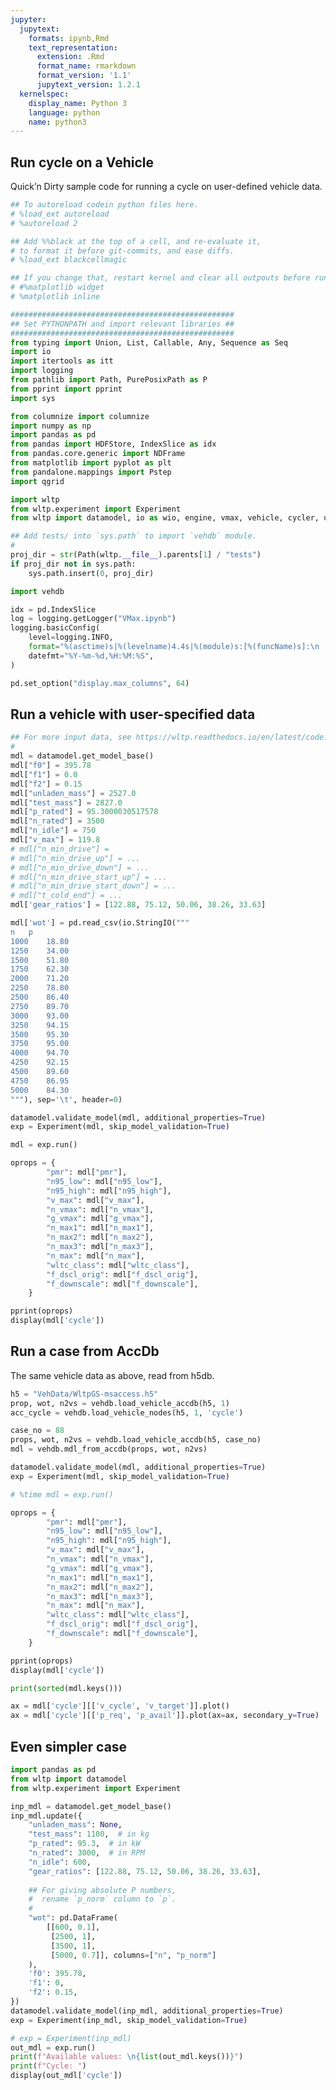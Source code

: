 ```yaml
---
jupyter:
  jupytext:
    formats: ipynb,Rmd
    text_representation:
      extension: .Rmd
      format_name: rmarkdown
      format_version: '1.1'
      jupytext_version: 1.2.1
  kernelspec:
    display_name: Python 3
    language: python
    name: python3
---
```


## Run cycle on a Vehicle
Quick'n Dirty sample code for running a cycle on user-defined vehicle data.

```python
## To autoreload codein python files here.
# %load_ext autoreload
# %autoreload 2

## Add %%black at the top of a cell, and re-evaluate it, 
# to format it before git-commits, and ease diffs.
# %load_ext blackcellmagic
```

```python
## If you change that, restart kernel and clear all outpouts before running it
# #%matplotlib widget
# %matplotlib inline
```

```python
##################################################
## Set PYTHONPATH and import relevant libraries ##
##################################################
from typing import Union, List, Callable, Any, Sequence as Seq
import io
import itertools as itt
import logging
from pathlib import Path, PurePosixPath as P
from pprint import pprint
import sys

from columnize import columnize
import numpy as np
import pandas as pd
from pandas import HDFStore, IndexSlice as idx
from pandas.core.generic import NDFrame
from matplotlib import pyplot as plt
from pandalone.mappings import Pstep
import qgrid

import wltp
from wltp.experiment import Experiment
from wltp import datamodel, io as wio, engine, vmax, vehicle, cycler, utils

## Add tests/ into `sys.path` to import `vehdb` module.
#
proj_dir = str(Path(wltp.__file__).parents[1] / "tests")
if proj_dir not in sys.path:
    sys.path.insert(0, proj_dir)

import vehdb

idx = pd.IndexSlice
log = logging.getLogger("VMax.ipynb")
logging.basicConfig(
    level=logging.INFO,
    format="%(asctime)s|%(levelname)4.4s|%(module)s:[%(funcName)s]:\n  +--> %(message)s",
    datefmt="%Y-%m-%d,%H:%M:%S",
)

pd.set_option("display.max_columns", 64)
```

## Run a vehicle with user-specified data

```python
## For more input data, see https://wltp.readthedocs.io/en/latest/code.html#schema
#
mdl = datamodel.get_model_base()
mdl["f0"] = 395.78
mdl["f1"] = 0.0 
mdl["f2"] = 0.15 
mdl["unladen_mass"] = 2527.0 
mdl["test_mass"] = 2827.0 
mdl["p_rated"] = 95.3000030517578 
mdl["n_rated"] = 3500
mdl["n_idle"] = 750
mdl["v_max"] = 119.8 
# mdl["n_min_drive"] = 
# mdl["n_min_drive_up"] = ...
# mdl["n_min_drive_down"] = ...
# mdl["n_min_drive_start_up"] = ...
# mdl["n_min_drive_start_down"] = ...
# mdl["t_cold_end"] = ...
mdl['gear_ratios'] = [122.88, 75.12, 50.06, 38.26, 33.63]

mdl['wot'] = pd.read_csv(io.StringIO("""
n	p
1000	18.80
1250	34.00
1500	51.80
1750	62.30
2000	71.20
2250	78.80
2500	86.40
2750	89.70
3000	93.00
3250	94.15
3500	95.30
3750	95.00
4000	94.70
4250	92.15
4500	89.60
4750	86.95
5000	84.30
"""), sep='\t', header=0)

datamodel.validate_model(mdl, additional_properties=True)
exp = Experiment(mdl, skip_model_validation=True)

mdl = exp.run()

oprops = {
        "pmr": mdl["pmr"],
        "n95_low": mdl["n95_low"],
        "n95_high": mdl["n95_high"],
        "v_max": mdl["v_max"],
        "n_vmax": mdl["n_vmax"],
        "g_vmax": mdl["g_vmax"],
        "n_max1": mdl["n_max1"],
        "n_max2": mdl["n_max2"],
        "n_max3": mdl["n_max3"],
        "n_max": mdl["n_max"],
        "wltc_class": mdl["wltc_class"],
        "f_dscl_orig": mdl["f_dscl_orig"],
        "f_downscale": mdl["f_downscale"],
    }

pprint(oprops)
display(mdl['cycle'])
```

## Run a case from AccDb
The same vehicle data as above, read from h5db.

```python
h5 = "VehData/WltpGS-msaccess.h5"
prop, wot, n2vs = vehdb.load_vehicle_accdb(h5, 1)
acc_cycle = vehdb.load_vehicle_nodes(h5, 1, 'cycle')
```

```python
case_no = 88
props, wot, n2vs = vehdb.load_vehicle_accdb(h5, case_no)
mdl = vehdb.mdl_from_accdb(props, wot, n2vs)

datamodel.validate_model(mdl, additional_properties=True)
exp = Experiment(mdl, skip_model_validation=True)

# %time mdl = exp.run()

oprops = {
        "pmr": mdl["pmr"],
        "n95_low": mdl["n95_low"],
        "n95_high": mdl["n95_high"],
        "v_max": mdl["v_max"],
        "n_vmax": mdl["n_vmax"],
        "g_vmax": mdl["g_vmax"],
        "n_max1": mdl["n_max1"],
        "n_max2": mdl["n_max2"],
        "n_max3": mdl["n_max3"],
        "n_max": mdl["n_max"],
        "wltc_class": mdl["wltc_class"],
        "f_dscl_orig": mdl["f_dscl_orig"],
        "f_downscale": mdl["f_downscale"],
    }

pprint(oprops)
display(mdl['cycle'])
```

```python
print(sorted(mdl.keys()))
```

```python
ax = mdl['cycle'][['v_cycle', 'v_target']].plot()
ax = mdl['cycle'][['p_req', 'p_avail']].plot(ax=ax, secondary_y=True)
```

## Even simpler case

```python
import pandas as pd
from wltp import datamodel
from wltp.experiment import Experiment

inp_mdl = datamodel.get_model_base()
inp_mdl.update({
    "unladen_mass": None,
    "test_mass": 1100,  # in kg
    "p_rated": 95.3,  # in kW
    "n_rated": 3000,  # in RPM
    "n_idle": 600,
    "gear_ratios": [122.88, 75.12, 50.06, 38.26, 33.63],
    
    ## For giving absolute P numbers, 
    #  rename `p_norm` column to `p`.
    #
    "wot": pd.DataFrame(
        [[600, 0.1], 
         [2500, 1], 
         [3500, 1], 
         [5000, 0.7]], columns=["n", "p_norm"]
    ),
    'f0': 395.78,
    'f1': 0,
    'f2': 0.15,
})
datamodel.validate_model(inp_mdl, additional_properties=True)
exp = Experiment(inp_mdl, skip_model_validation=True)

# exp = Experiment(inp_mdl)
out_mdl = exp.run()
print(f"Available values: \n{list(out_mdl.keys())}")
print(f"Cycle: ")
display(out_mdl['cycle'])
```
